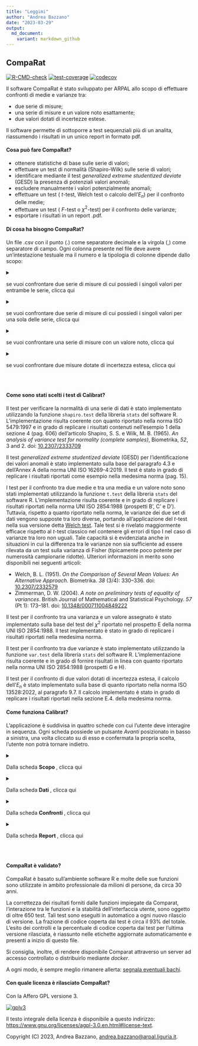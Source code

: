```yaml
---
title: "Leggimi"
author: "Andrea Bazzano"
date: "2023-03-29"
output:
  md_document:
    variant: markdown_github
---
```


## CompaRat
<!-- badges: start -->
[![R-CMD-check](https://github.com/andreabz/comparat/actions/workflows/check-standard.yaml/badge.svg)](https://github.com/andreabz/comparat/actions/workflows/check-standard.yaml) [![test-coverage](https://github.com/andreabz/comparat/actions/workflows/test-coverage.yaml/badge.svg)](https://github.com/andreabz/comparat/actions/workflows/test-coverage.yaml)
[![codecov](https://codecov.io/gh/andreabz/comparat/branch/master/graph/badge.svg?token=XLFI6Z4IBG)](https://codecov.io/gh/andreabz/comparat)
<!-- badges: end -->


Il software CompaRat è stato sviluppato per ARPAL allo scopo di effettuare confronti
di medie e varianze tra:

* due serie di misure;
* una serie di misure e un valore noto esattamente;
* due valori dotati di incertezze estese.

Il software permette di sottoporre a test sequenziali più di un analita, riassumendo
i risultati in un unico report in formato pdf.


#### Cosa può fare CompaRat?

* ottenere statistiche di base sulle serie di valori;
* effettuare un test di normalità (Shapiro-Wilk) sulle serie di valori;
* identificare mediante il test _generalized extreme studentized deviate_ (GESD) la presenza di potenziali valori anomali;
* escludere manualmente i valori potenzialmente anomali;
* effettuare un test ( $t$-test, Welch test o calcolo dell'$E_n$) per il confronto delle medie;
* effettuare un test ( $F$-test o $\chi^2$-test) per il confronto delle varianze;
* esportare i risultati in un report .pdf.


#### Di cosa ha bisogno CompaRat?
Un file .csv con il punto (.) come separatore decimale e la virgola (,) come 
separatore di campo. 
Ogni colonna presente nel file deve avere un'intestazione testuale ma il numero
e la tipologia di colonne dipende dallo scopo:

<details>

<summary> 

se vuoi confrontare due serie di misure di cui possiedi i singoli valori 
per entrambe le serie, clicca qui 

</summary>

Ti servirà organizzare il file con:

  * una colonna testuale con i nomi degli analiti di interesse;
  * una colonna testuale con due soli valori, di modo da permettere l'identificazione 
  del gruppo di appartenenza dei singoli valori;
  * una colonna numerica con i valori delle misure.
  
Ognuna delle due serie potrà avere da un minimo di 5 a un massimo di 30 valori 
per ogni coppia formata dall'identificativo dell'analita e del gruppo

</details>

<details>

<summary>

se vuoi confrontare due serie di misure di cui possiedi i singoli valori
per una sola delle serie, clicca qui

</summary>

Ti servirà organizzare il file con:
  * una colonna testuale con i nomi degli analiti di interesse;
  * una colonna testuale con il nome del gruppo di appartenenza dei valori;
  * una colonna numerica con i valori delle misure.
  
Inoltre, nel corso dell'esecuzione dei test, per la serie di misure per cui non si
dispongono i singoli valori, si dovranno inserire:

  * il nome del gruppo;
  * il valore della media;
  * il valore di deviazione standard;
  * la numerosità.

La serie per cui sono disponibili le singole misure, potrà avere da un minimo di 5 a
un massimo di 30 valori per ogni coppia formata dall'identificativo dell'analita e del gruppo.

</details>

<details>

<summary>

se vuoi confrontare una serie di misure con un valore noto,
clicca qui

</summary>

Ti servirà organizzare il file con:

  * una colonna testuale con i nomi degli analiti di interesse;
  * una colonna testuale con il nome del gruppo di appartenenza dei valori disponibili;
  * una colonna numerica con i valori delle misure.
    
Inoltre, nel corso dell'esecuzione dei test si dovranno inserire:

  * il nome da assegnare al valore noto;
  * il valore noto con cui operare il confronto.
  
La serie di misure potrà avere da un minimo di 5 a un massimo di 30 valori 
per ogni coppia formata dall'identificativo dell'analita e del gruppo.

</details>

<details>

<summary>

se vuoi confrontare due misure dotate di incertezza estesa,
clicca qui

</summary>

Ti servirà organizzare il file con:

  * una colonna testuale con i nomi degli analiti di interesse;
  * una colonna testuale con il nome del gruppo di appartenenza dei valori disponibili;
  * una colonna numerica con i valori delle misure;
  * una colonna numerica con i valori delle incertezze estese delle misure.
  
Può essere presente solo un valore per ogni coppia formata dall'identificativo 
dell'analita e del gruppo

</details>

<br>


#### Come sono stati scelti i test di Calibrat?

Il test per verificare la normalità di una serie di dati è stato implementato utilizzando
la funzione `shapiro.test` della libreria `stats` del software R.
L'implementazione risulta coerente con quanto riportato nella norma ISO 5479:1997 e in grado
di replicare i risultati contenuti nell'esempio 1 della sezione 4 (pag. 606) dell'articolo 
Shapiro, S. S. e Wilk, M. B. (1965).
_An analysis of variance test for normality (complete samples)_,
Biometrika, *52*, 3 and 2. doi: [10.2307/2333709](https://doi.org/10.2307/2333709)

Il test _generalized extreme studentized deviate_ (GESD) per l'identificazione dei valori anomali è
stato implementato sulla base del paragrafo 4.3 e dell'Annex A della norma UNI ISO 16269-4:2019.
Il test è stato in grado di replicare i risultati riportati come esempio nella medesima norma (pag. 15).

I test per il confronto tra due medie e tra una media e un valore noto sono stati implementati
utilizzando la funzione `t.test` della libreria `stats` del software R.
L'implementazione risulta coerente e in grado di replicare i risultati riportati nella norma
UNI ISO 2854:1988 (prospetti B', C' e D').
Tuttavia, rispetto a quanto riportato nella norma, le varianze dei due set di dati vengono supposte
tra loro diverse, portando all'applicazione del _t_-test nella sua versione detta
[Welch test](https://en.wikipedia.org/wiki/Welch%27s_t-test). Tale test si è rivelato maggiormente
efficace rispetto al _t_-test classico nel contenere gli errori di tipo I nel caso di varianze 
tra loro non uguali. Tale capacità si è evidenziata anche in situazioni in cui la differenza tra
le varianze non sia sufficiente ad essere rilevata da un test sulla varianza di Fisher 
(tipicamente poco potente per numerosità campionarie ridotte).
Ulteriori informazioni in merito sono disponibili nei seguenti articoli:

 - Welch, B. L. (1951). _On the Comparison of Several Mean Values: An Alternative Approach_. 
 Biometrika. *38* (3/4): 330–336. doi: [10.2307/2332579](https://doi.org/10.2307%2F2332579)
 - Zimmerman, D. W. (2004). _A note on preliminary tests of equality of variances_. 
 British Journal of Mathematical and Statistical Psychology. *57* (Pt 1): 173–181. 
 doi: [10.1348/000711004849222](https://doi.org/10.1348%2F000711004849222)
 
Il test per il confronto tra una varianza e un valore assegnato è stato implementato sulla base
del test del $\chi^2$ riportato nel prospetto E della norma UNI ISO 2854:1988.
Il test implementato è stato in grado di replicare i risultati riportati nella medesima norma.

Il test per il confronto tra due varianze è stato implementato utilizzando la funzione
`var.test` della libreria `stats` del software R.
L'implementazione risulta coerente e in grado di fornire risultati in linea con quanto riportato
nella norma UNI ISO 2854:1988 (prospetti G e H).

Il test per il confronto di due valori dotati di incertezza estesa, il calcolo dell'$E_n$ è
stato implementato sulla base di quanto riportato nella norma ISO 13528:2022, al paragrafo 9.7.
Il calcolo implementato è stato in grado di replicare i risultati riportati nella sezione
E.4. della medesima norma.


#### Come funziona Calibrat?
L'applicazione è suddivisa in quattro schede con cui l'utente deve interagire in sequenza.
Ogni scheda possiede un pulsante _Avanti_ posizionato in basso a sinistra, una volta cliccato
su di esso e confermata la propria scelta, l'utente non potrà tornare indietro.

<details>

<summary>

Dalla scheda <b> Scopo </b>, clicca qui

</summary>

  1. selezionare una delle opzioni disponibili;
  2. leggere le istruzioni nella parte a destra dello schermo;
  3. cliccare su _Avanti_ e confermare la propria scelta.
  
</details>

<details>

<summary> 

Dalla scheda <b> Dati </b>, clicca qui

</summary>

  1. leggere le istruzioni nella parte destra dello schermo;
  2. caricare il file .csv;
  3. controllare e selezionare le variabili di interesse nei menù a tendina;
  4. cliccare su _Avanti_ e confermare la propria scelta.
  
</details>

<details>

<summary>

Dalla scheda <b> Confronti </b>, clicca qui 

</summary>

  1. leggere le istruzioni nella parte a destra dello schermo;
  2. selezionare il parametro di interesse;
  3. digitare le unità di misura;
  4. digitare le eventuali altre informazioni richieste e, se presente, cliccare _Calcola_;
  5. specificare l'ipotesi alternativa per i test e il loro livello di confidenza;
  6. visualizzare il grafici e le statistiche di base;
  7. eventualmente rimuovere dei punti cliccando su di essi;
  8. visualizzare gli esiti dei test spostandosi tra le schede nella parte destra dello schermo;
  9. cliccare su _Salva_ per salvare il risultato;
  10. ripetere i punti dal 2. al 9. per tutti gli analiti di interesse;
  11. cliccare su _Avanti_ e confermare la propria scelta.
  
Nel caso si voglia modificare un risultato già salvato:
  1. accedere al menù a tendina in alto;
  2. selezionare il parametro di interesse;
  3. cliccare su _Cancella_;
  4. fare le modifiche volute;
  5. cliccare su _Salva_;
  6. seguire i punti 10. e 11. dell'elenco puntato precedente.
  
</details>

<details>

<summary>

Dalla scheda <b> Report </b>, clicca qui 

</summary>

  1. completare i campi con le informazioni accessorie;
  2. selezionare le sezioni da includere nel report;
  3. cliccare su _Crea il report_;
  4. aspettare che il file .pdf compaia tra i file scaricati.
  
</details>

<br>


#### CompaRat è validato?
CompaRat è basato sull'ambiente software R e molte delle sue funzioni sono utilizzate
in ambito professionale da milioni di persone, da circa 30 anni.

La correttezza dei risultati forniti dalle funzioni impiegate da Comparat, l'interazione
tra le funzioni e la stabilità dell'interfaccia utente, sono oggetto di oltre 650 test.
Tali test sono eseguiti in automatico a ogni nuovo rilascio di versione.
La frazione di codice coperta dai test è circa il 93% del totale.
L'esito dei controlli e la percentuale di codice coperta dai test per l'ultima versione rilasciata,
è riassunto nelle etichette aggiornate automaticamente e presenti a inizio di questo file.

Si consiglia, inoltre, di rendere disponibile Comparat attraverso un server ad
accesso controllato o distribuirlo mediante _docker_. 

A ogni modo, è sempre meglio rimanere allerta: [segnala eventuali bachi](mailto:andrea.bazzano@arpal.liguria.it).


#### Con quale licenza è rilasciato CompaRat?
Con la Affero GPL versione 3.

[![gplv3](inst/extdata/agplv3.png)](inst/extdata/agplv3.png)

Il testo integrale della licenza è disponibile a questo indirizzo:
[https://www.gnu.org/licenses/agpl-3.0.en.html#license-text](https://www.gnu.org/licenses/agpl-3.0.en.html#license-text).


Copyright (C) 2023, Andrea Bazzano, [andrea.bazzano@arpal.liguria.it](mailto:andrea.bazzano@arpal.liguria.it).
